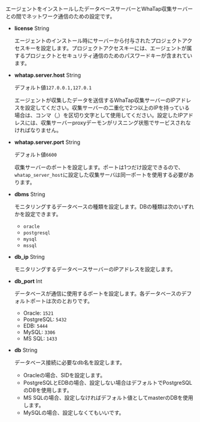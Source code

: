 エージェントをインストールしたデータベースサーバーとWhaTap収集サーバーとの間でネットワーク通信のための設定です。

-   **license** <span class='type'>String</span>

    エージェントのインストール時にサーバーから付与されたプロジェクトアクセスキーを設定します。プロジェクトアクセスキーには、エージェントが属するプロジェクトとセキュリティ通信のためのパスワードキーが含まれています。

-   **whatap.server.host** <span class='type'>String</span>

    デフォルト値`127.0.0.1,127.0.1`

    エージェントが収集したデータを送信するWhaTap収集サーバーのIPアドレスを設定してください。収集サーバーの二重化で2つ以上のIPを持っている場合は、コンマ（,）を区切り文字として使用してください。設定したIPアドレスには、収集サーバーproxyデーモンがリスニング状態でサービスされなければなりません。

-   **whatap.server.port** <span class='type'>String</span>

    デフォルト値`6600`

    収集サーバーのポートを設定します。ポートは1つだけ設定できるので、`whatap_server_host`に設定した収集サーバは同一ポートを使用する必要があります。

-   **dbms** <span class='type'>String</span>

    モニタリングするデータベースの種類を設定します。DBの種類は次のいずれかを設定できます。 

    -   `oracle`
    -   `postgresql`
    -   `mysql`
    -   `mssql`

-   **db_ip** <span class='type'>String</span>

    モニタリングするデータベースサーバーのIPアドレスを設定します。

-   **db_port** <span class='type'>Int</span>

    データベースが通信に使用するポートを設定します。各データベースのデフォルトポートは次のとおりです。

    -   Oracle: `1521`
    -   PostgreSQL: `5432`
    -   EDB: `5444`
    -   MySQL: `3306`
    -   MS SQL: `1433`

-   **db** <span class='type'>String</span>

    データベース接続に必要なdb名を設定します。 

    -   Oracleの場合、SIDを設定します。
    -   PostgreSQLとEDBの場合、設定しない場合はデフォルトでPostgreSQLのDBを使用します。
    -   MS SQLの場合、設定しなければデフォルト値としてmasterのDBを使用します。
    -   MySQLの場合、設定しなくてもいいです。
